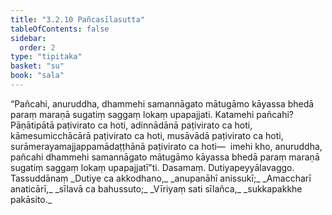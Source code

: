 ```yaml
---
title: "3.2.10 Pañcasīlasutta"
tableOfContents: false
sidebar:
  order: 2
type: "tipitaka"
basket: "su"
book: "sala"
---
```



<DynamicBreadcrumb />

<Division number="303" book="sala">

<Paragraph number="1293" book="sala">
“Pañcahi, anuruddha, dhammehi samannāgato mātugāmo kāyassa bhedā paraṃ maraṇā sugatiṃ saggaṃ lokaṃ upapajjati. Katamehi pañcahi? Pāṇātipātā paṭivirato ca hoti, adinnādānā paṭivirato ca hoti, kāmesumicchācārā paṭivirato ca hoti, musāvādā paṭivirato ca hoti, surāmerayamajjappamādaṭṭhānā paṭivirato ca hoti—  imehi kho, anuruddha, pañcahi dhammehi samannāgato mātugāmo kāyassa bhedā paraṃ maraṇā sugatiṃ saggaṃ lokaṃ upapajjatī”ti.

</Paragraph>
</Division>

<Paragraph number="1294" type="center" book="sala">
Dasamaṃ.



</Paragraph>

<Paragraph number="1295" type="center" book="sala">
Dutiyapeyyālavaggo.



</Paragraph>

<Paragraph number="1296" type="center" book="sala">
Tassuddānaṃ


</Paragraph>

<Paragraph number="1297" type="verses" book="sala">
_Dutiye ca akkodhano,_  
_anupanāhī anissukī;_  
_Amaccharī anaticārī,_  
_sīlavā ca bahussuto;_  
_Vīriyaṃ sati sīlañca,_  
_sukkapakkhe pakāsito._
</Paragraph>